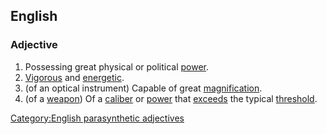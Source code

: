 ==English==

===Adjective===
{{en-adj|head=[[high]]-[[powered]]}}

# Possessing great physical or political [[power]].
# [[vigorous|Vigorous]] and [[energetic]].
# (of an optical instrument) Capable of great [[magnification]].
# (of a [[weapon]]) Of a [[caliber]] or [[power]] that [[exceed]]s the typical [[threshold]].

[[Category:English parasynthetic adjectives]]